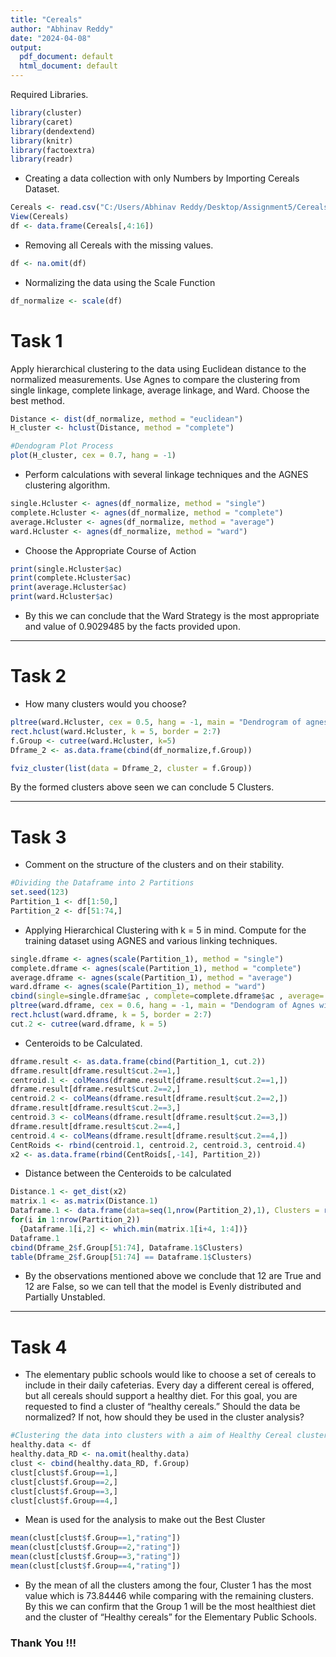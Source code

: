 ---
title: "Cereals"
author: "Abhinav Reddy"
date: "2024-04-08"
output:
  pdf_document: default
  html_document: default
---


Required Libraries.
```{r}

library(cluster)
library(caret)
library(dendextend)
library(knitr)
library(factoextra)
library(readr)

```


 + Creating a data collection with only Numbers by Importing Cereals Dataset.
```{r}

Cereals <- read.csv("C:/Users/Abhinav Reddy/Desktop/Assignment5/Cereals.csv")
View(Cereals)
df <- data.frame(Cereals[,4:16])

```


 + Removing all Cereals with the missing values.
```{r}
df <- na.omit(df)
```


 + Normalizing the data using the Scale Function
```{r}
df_normalize <- scale(df)
```


# Task 1
Apply hierarchical clustering to the data using Euclidean distance to the normalized
measurements. Use Agnes to compare the clustering from single linkage, complete
linkage, average linkage, and Ward. Choose the best method.
```{r}
Distance <- dist(df_normalize, method = "euclidean")
H_cluster <- hclust(Distance, method = "complete")
```

```{r}
#Dendogram Plot Process
plot(H_cluster, cex = 0.7, hang = -1)

```


 + Perform calculations with several linkage techniques and the AGNES clustering algorithm.
```{r}
single.Hcluster <- agnes(df_normalize, method = "single")
complete.Hcluster <- agnes(df_normalize, method = "complete")
average.Hcluster <- agnes(df_normalize, method = "average")
ward.Hcluster <- agnes(df_normalize, method = "ward")
```

 + Choose the Appropriate Course of Action
```{r}

print(single.Hcluster$ac)
print(complete.Hcluster$ac)
print(average.Hcluster$ac)
print(ward.Hcluster$ac)

```
 + By this we can conclude that the Ward Strategy is the most appropriate and value of 0.9029485 by the facts provided upon.

*** 

# Task 2
 
 + How many clusters would you choose?
```{r}

pltree(ward.Hcluster, cex = 0.5, hang = -1, main = "Dendrogram of agnes (Using Ward Strategy)")
rect.hclust(ward.Hcluster, k = 5, border = 2:7)
f.Group <- cutree(ward.Hcluster, k=5)
Dframe_2 <- as.data.frame(cbind(df_normalize,f.Group))

```

```{r}
fviz_cluster(list(data = Dframe_2, cluster = f.Group))
```

By the formed clusters above seen we can conclude 5 Clusters.

***

# Task 3
 + Comment on the structure of the clusters and on their stability.
```{r}
#Dividing the Dataframe into 2 Partitions
set.seed(123)
Partition_1 <- df[1:50,]
Partition_2 <- df[51:74,]
```


 + Applying Hierarchical Clustering with k = 5 in mind. Compute for the training dataset using AGNES and various linking techniques.
```{r}

single.dframe <- agnes(scale(Partition_1), method = "single")
complete.dframe <- agnes(scale(Partition_1), method = "complete")
average.dframe <- agnes(scale(Partition_1), method = "average")
ward.dframe <- agnes(scale(Partition_1), method = "ward")
cbind(single=single.dframe$ac , complete=complete.dframe$ac , average= average.dframe$ac , ward= ward.dframe$ac)
pltree(ward.dframe, cex = 0.6, hang = -1, main = "Dendogram of Agnes with Partitioned Data (Using Ward Strategy)")
rect.hclust(ward.dframe, k = 5, border = 2:7)
cut.2 <- cutree(ward.dframe, k = 5)

```


 + Centeroids to be Calculated.
```{r}

dframe.result <- as.data.frame(cbind(Partition_1, cut.2))
dframe.result[dframe.result$cut.2==1,]
centroid.1 <- colMeans(dframe.result[dframe.result$cut.2==1,])
dframe.result[dframe.result$cut.2==2,]
centroid.2 <- colMeans(dframe.result[dframe.result$cut.2==2,])
dframe.result[dframe.result$cut.2==3,]
centroid.3 <- colMeans(dframe.result[dframe.result$cut.2==3,])
dframe.result[dframe.result$cut.2==4,]
centroid.4 <- colMeans(dframe.result[dframe.result$cut.2==4,])
CentRoids <- rbind(centroid.1, centroid.2, centroid.3, centroid.4)
x2 <- as.data.frame(rbind(CentRoids[,-14], Partition_2))

```

 + Distance between the Centeroids to be calculated
```{r}

Distance.1 <- get_dist(x2)
matrix.1 <- as.matrix(Distance.1)
Dataframe.1 <- data.frame(data=seq(1,nrow(Partition_2),1), Clusters = rep(0,nrow(Partition_2)))
for(i in 1:nrow(Partition_2)) 
  {Dataframe.1[i,2] <- which.min(matrix.1[i+4, 1:4])}
Dataframe.1
cbind(Dframe_2$f.Group[51:74], Dataframe.1$Clusters)
table(Dframe_2$f.Group[51:74] == Dataframe.1$Clusters)

```


 + By the observations mentioned above we conclude that 12 are True and 12 are False, so we can tell that the model is Evenly distributed and Partially Unstabled. 

***

# Task 4
 + The elementary public schools would like to choose a set of cereals to include in their
daily cafeterias. Every day a different cereal is offered, but all cereals should support a
healthy diet. For this goal, you are requested to find a cluster of “healthy cereals.”
Should the data be normalized? If not, how should they be used in the cluster analysis?
```{r}
#Clustering the data into clusters with a aim of Healthy Cereal cluster
healthy.data <- df
healthy.data_RD <- na.omit(healthy.data)
clust <- cbind(healthy.data_RD, f.Group)
clust[clust$f.Group==1,]
clust[clust$f.Group==2,]
clust[clust$f.Group==3,]
clust[clust$f.Group==4,]

```


 + Mean is used for the analysis to make out the Best Cluster
```{r}

mean(clust[clust$f.Group==1,"rating"])
mean(clust[clust$f.Group==2,"rating"])
mean(clust[clust$f.Group==3,"rating"])
mean(clust[clust$f.Group==4,"rating"])

```
 + By the mean of all the clusters among the four, Cluster 1 has the most value  which is 73.84446 while comparing with the remaining clusters. By this we can confirm that the Group 1 will be the most healthiest diet and the cluster of "Healthy cereals" for the Elementary Public Schools.
 
 
### Thank You !!!
